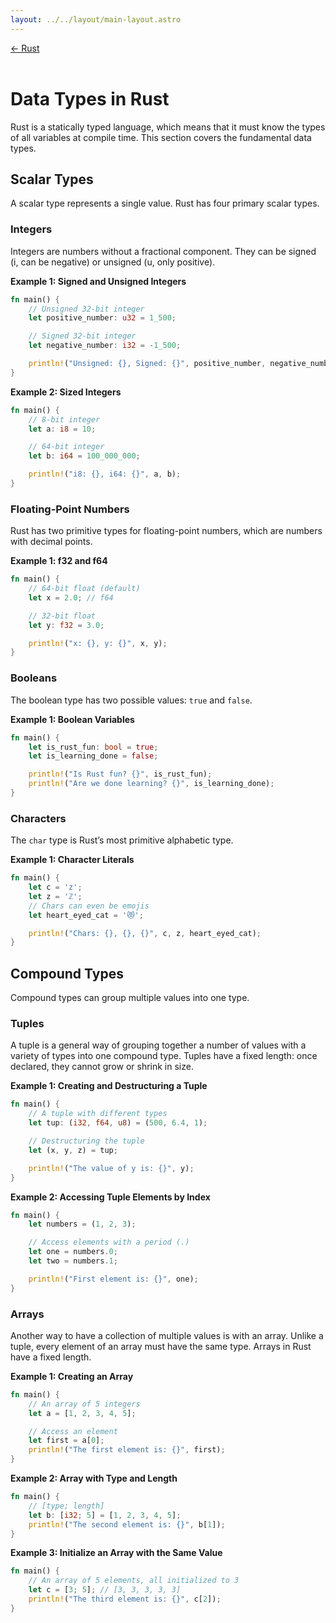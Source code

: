```yaml
---
layout: ../../layout/main-layout.astro
---
```

<a href="/rust">← Rust</a> <br /> <br />

# Data Types in Rust

Rust is a statically typed language, which means that it must know the types of all variables at compile time. This section covers the fundamental data types.

## Scalar Types

A scalar type represents a single value. Rust has four primary scalar types.

### Integers

Integers are numbers without a fractional component. They can be signed (i, can be negative) or unsigned (u, only positive).

**Example 1: Signed and Unsigned Integers**
```rust
fn main() {
    // Unsigned 32-bit integer
    let positive_number: u32 = 1_500;

    // Signed 32-bit integer
    let negative_number: i32 = -1_500;

    println!("Unsigned: {}, Signed: {}", positive_number, negative_number);
}
```

**Example 2: Sized Integers**
```rust
fn main() {
    // 8-bit integer
    let a: i8 = 10;

    // 64-bit integer
    let b: i64 = 100_000_000;

    println!("i8: {}, i64: {}", a, b);
}
```

### Floating-Point Numbers

Rust has two primitive types for floating-point numbers, which are numbers with decimal points.

**Example 1: f32 and f64**
```rust
fn main() {
    // 64-bit float (default)
    let x = 2.0; // f64

    // 32-bit float
    let y: f32 = 3.0;

    println!("x: {}, y: {}", x, y);
}
```

### Booleans

The boolean type has two possible values: `true` and `false`.

**Example 1: Boolean Variables**
```rust
fn main() {
    let is_rust_fun: bool = true;
    let is_learning_done = false;

    println!("Is Rust fun? {}", is_rust_fun);
    println!("Are we done learning? {}", is_learning_done);
}
```

### Characters

The `char` type is Rust’s most primitive alphabetic type.

**Example 1: Character Literals**
```rust
fn main() {
    let c = 'z';
    let z = 'ℤ';
    // Chars can even be emojis
    let heart_eyed_cat = '😻';

    println!("Chars: {}, {}, {}", c, z, heart_eyed_cat);
}
```

## Compound Types

Compound types can group multiple values into one type.

### Tuples

A tuple is a general way of grouping together a number of values with a variety of types into one compound type. Tuples have a fixed length: once declared, they cannot grow or shrink in size.

**Example 1: Creating and Destructuring a Tuple**
```rust
fn main() {
    // A tuple with different types
    let tup: (i32, f64, u8) = (500, 6.4, 1);

    // Destructuring the tuple
    let (x, y, z) = tup;

    println!("The value of y is: {}", y);
}
```

**Example 2: Accessing Tuple Elements by Index**
```rust
fn main() {
    let numbers = (1, 2, 3);

    // Access elements with a period (.)
    let one = numbers.0;
    let two = numbers.1;

    println!("First element is: {}", one);
}
```

### Arrays

Another way to have a collection of multiple values is with an array. Unlike a tuple, every element of an array must have the same type. Arrays in Rust have a fixed length.

**Example 1: Creating an Array**
```rust
fn main() {
    // An array of 5 integers
    let a = [1, 2, 3, 4, 5];

    // Access an element
    let first = a[0];
    println!("The first element is: {}", first);
}
```

**Example 2: Array with Type and Length**
```rust
fn main() {
    // [type; length]
    let b: [i32; 5] = [1, 2, 3, 4, 5];
    println!("The second element is: {}", b[1]);
}
```

**Example 3: Initialize an Array with the Same Value**
```rust
fn main() {
    // An array of 5 elements, all initialized to 3
    let c = [3; 5]; // [3, 3, 3, 3, 3]
    println!("The third element is: {}", c[2]);
}
```
